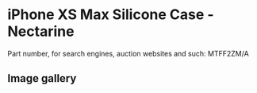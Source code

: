 
# iPhone XS Max Silicone Case - Nectarine

Part number, for search engines, auction websites and such: MTFF2ZM/A

## Image gallery

<div style={{ width: '100%', maxWidth: '768px' }}>
<GalleryComponent
    images={[
      {
        original: "/everysource/MTFF2.webp",
        thumbnail: "/everypreview/MTFF2.webp",
      },
      {
        original: "/everysource/MTFF2_AV1_GOLD.webp",
        thumbnail: "/everypreview/MTFF2_AV1_GOLD.webp",
      },
      {
        original: "/everysource/MTFF2_AV1_SILVER.webp",
        thumbnail: "/everypreview/MTFF2_AV1_SILVER.webp",
      },
      {
        original: "/everysource/MTFF2_AV1_SPACE_GRAY.webp",
        thumbnail: "/everypreview/MTFF2_AV1_SPACE_GRAY.webp",
      },
      {
        original: "/everysource/MTFF2_AV2.webp",
        thumbnail: "/everypreview/MTFF2_AV2.webp",
      }
    ]}
  />
</div>